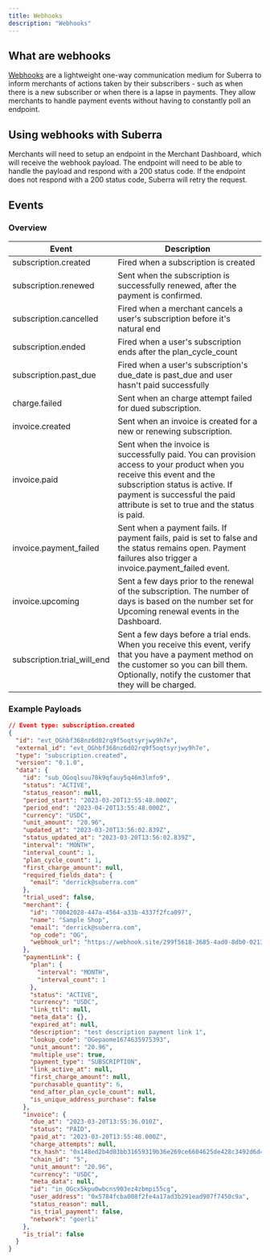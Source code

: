 ```yaml
---
title: Webhooks
description: "Webhooks"
---
```


## What are webhooks
[Webhooks](https://en.wikipedia.org/wiki/Webhook) are a lightweight one-way communication medium for Suberra to inform merchants of actions taken by their subscribers - such as when there is a new subscriber or when there is a lapse in payments.
They allow merchants to handle payment events without having to constantly poll an endpoint.

## Using webhooks with Suberra

Merchants will need to setup an endpoint in the Merchant Dashboard, which will receive the webhook payload. The endpoint will need to be able to handle the payload and respond with a 200 status code. If the endpoint does not respond with a 200 status code, Suberra will retry the request.

## Events

### Overview

| Event | Description |
| --- | --- |
|subscription.created	|Fired when a subscription is created|
|subscription.renewed	|Sent when the subscription is successfully renewed, after the payment is confirmed.|
|subscription.cancelled	|Fired when a merchant cancels a user's subscription before it's natural end |
|subscription.ended	|Fired when a user's subscription ends after the plan_cycle_count|
|subscription.past_due	|Fired when a user's subscription's due_date is past_due and user hasn't paid successfully|
|charge.failed	|Sent when an charge attempt failed for dued subscription.|
|invoice.created	|Sent when an invoice is created for a new or renewing subscription.|
|invoice.paid	|Sent when the invoice is successfully paid. You can provision access to your product when you receive this event and the subscription status is active. If payment is successful the paid attribute is set to true and the status is paid. |
|invoice.payment_failed	|Sent when a payment fails. If payment fails, paid is set to false and the status remains open. Payment failures also trigger a invoice.payment_failed event.|
|invoice.upcoming	|Sent a few days prior to the renewal of the subscription. The number of days is based on the number set for Upcoming renewal events in the Dashboard.|
|subscription.trial_will_end	|Sent a few days before a trial ends. When you receive this event, verify that you have a payment method on the customer so you can bill them. Optionally, notify the customer that they will be charged.|	

### Example Payloads
```json
// Event type: subscription.created
{
  "id": "evt_OGhbf368nz6d02rq9f5oqtsyrjwy9h7e",
  "external_id": "evt_OGhbf368nz6d02rq9f5oqtsyrjwy9h7e",
  "type": "subscription.created",
  "version": "0.1.0",
  "data": {
    "id": "sub_OGoqlsuu78k9qfauy5q46m3lmfo9",
    "status": "ACTIVE",
    "status_reason": null,
    "period_start": "2023-03-20T13:55:48.000Z",
    "period_end": "2023-04-20T13:55:48.000Z",
    "currency": "USDC",
    "unit_amount": "20.96",
    "updated_at": "2023-03-20T13:56:02.839Z",
    "status_updated_at": "2023-03-20T13:56:02.839Z",
    "interval": "MONTH",
    "interval_count": 1,
    "plan_cycle_count": 1,
    "first_charge_amount": null,
    "required_fields_data": {
      "email": "derrick@suberra.com"
    },
    "trial_used": false,
    "merchant": {
      "id": "70042028-447a-4564-a33b-4337f2fca097",
      "name": "Sample Shop",
      "email": "derrick@suberra.com",
      "op_code": "OG",
      "webhook_url": "https://webhook.site/299f5618-3685-4ad0-8db0-0213af834d6b"
    },
    "paymentLink": {
      "plan": {
        "interval": "MONTH",
        "interval_count": 1
      },
      "status": "ACTIVE",
      "currency": "USDC",
      "link_ttl": null,
      "meta_data": {},
      "expired_at": null,
      "description": "test description payment link 1",
      "lookup_code": "OGepaome1674635975393",
      "unit_amount": "20.96",
      "multiple_use": true,
      "payment_type": "SUBSCRIPTION",
      "link_active_at": null,
      "first_charge_amount": null,
      "purchasable_quantity": 6,
      "end_after_plan_cycle_count": null,
      "is_unique_address_purchase": false
    },
    "invoice": {
      "due_at": "2023-03-20T13:55:36.010Z",
      "status": "PAID",
      "paid_at": "2023-03-20T13:55:48.000Z",
      "charge_attempts": null,
      "tx_hash": "0x148ed2b4d03bb31659319b36e269ce6604625de428c3492d6d4e9d360e88e250",
      "chain_id": "5",
      "unit_amount": "20.96",
      "currency": "USDC",
      "meta_data": null,
      "id": "in_OGcx5kpu0wbcns903ez4zbmpi55cg",
      "user_address": "0x5784fcba008f2fe4a17ad3b291ead907f7450c9a",
      "status_reason": null,
      "is_trial_payment": false,
      "network": "goerli"
    },
    "is_trial": false
  }
}
```